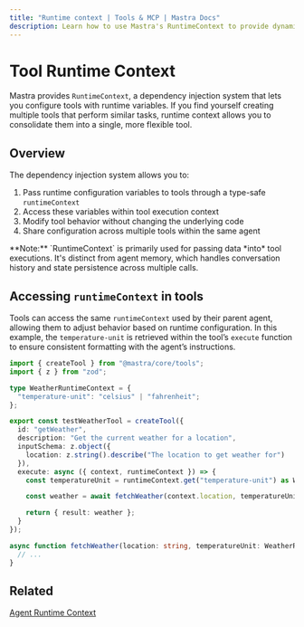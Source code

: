 ```yaml
---
title: "Runtime context | Tools & MCP | Mastra Docs"
description: Learn how to use Mastra's RuntimeContext to provide dynamic, request-specific configuration to tools.
---
```



# Tool Runtime Context

Mastra provides `RuntimeContext`, a dependency injection system that lets you configure tools with runtime variables. If you find yourself creating multiple tools that perform similar tasks, runtime context allows you to consolidate them into a single, more flexible tool.

## Overview

The dependency injection system allows you to:

1. Pass runtime configuration variables to tools through a type-safe `runtimeContext`
2. Access these variables within tool execution context
3. Modify tool behavior without changing the underlying code
4. Share configuration across multiple tools within the same agent

<Callout>
  **Note:** `RuntimeContext` is primarily used for passing data *into* tool
  executions. It's distinct from agent memory, which handles conversation
  history and state persistence across multiple calls.
</Callout>


## Accessing `runtimeContext` in tools

Tools can access the same `runtimeContext` used by their parent agent, allowing them to adjust behavior based on runtime configuration. In this example, the `temperature-unit` is retrieved within the tool’s `execute` function to ensure consistent formatting with the agent’s instructions.

```typescript {14-15} filename="src/mastra/tools/test-weather-tool" showLineNumbers copy
import { createTool } from "@mastra/core/tools";
import { z } from "zod";

type WeatherRuntimeContext = {
  "temperature-unit": "celsius" | "fahrenheit";
};

export const testWeatherTool = createTool({
  id: "getWeather",
  description: "Get the current weather for a location",
  inputSchema: z.object({
    location: z.string().describe("The location to get weather for")
  }),
  execute: async ({ context, runtimeContext }) => {
    const temperatureUnit = runtimeContext.get("temperature-unit") as WeatherRuntimeContext["temperature-unit"];

    const weather = await fetchWeather(context.location, temperatureUnit);

    return { result: weather };
  }
});

async function fetchWeather(location: string, temperatureUnit: WeatherRuntimeContext["temperature-unit"]) {
  // ...
}
```


## Related

[Agent Runtime Context](../agents/runtime-context.mdx)
